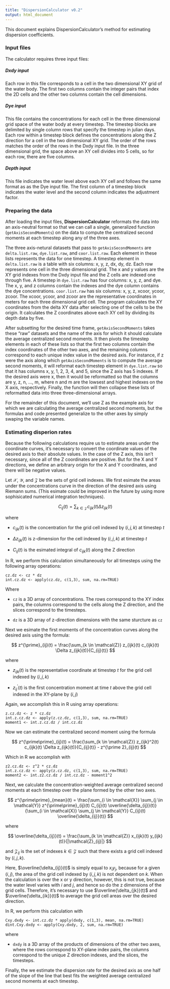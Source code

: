 ---
title: "DispersionCalculator v0.2"
output: html_document
---

This document explains DispersionCalculator's method for estimating dispersion coefficients.

### Input files

The calculator requires three input files:

##### Dxdy input
Each row in this file corresponds to a cell in the two dimensional XY grid of the water body. The first two columns contain the integer pairs that index the 2D cells and the other two columns contain the cell dimensions.

##### Dye input
This file contains the concentrations for each cell in the three dimensional grid space of the water body at every timestep. The timestep blocks are delimited by single column rows that specify the timestep in julian days. Each row within a timestep block defines the concentrations along the Z direction for a cell in the two dimensional XY grid. The order of the rows matches the order of the rows in the Dxdy input file. In the three dimensional grid, the space above an XY cell divides into 5 cells, so for each row, there are five columns.

##### Depth input
This file indicates the water level above each XY cell and follows the same format as as the Dye input file. The first column of a timestep block indicates the water level and the second column indicates the adjustment factor.

### Preparing the data

After loading the input files, **DispersionCalculator** reformats the data into an axis-neutral format so that we can call a single, generalized function (`getAxisSecondMoments`) on the data to compute the centralized second moments at each timestep along any of the three axes.

The three axis-netural datasets that pass to `getAxisSecondMoments` are `delta.list.raw`, `dye.list.raw`, and `coor.list.raw`. Each element in these lists represents the data for one timestep. A timestep element in `delta.list.raw` is a table with six columns: x, y, z, dx, dy, dz. Each row represents one cell in the three dimensional grid. The x and y values are the XY grid indexes from the Dxdy input file and the Z cells are indexed one through five. A timestep in `dye.list.raw` has four columns: x, y, z, and dye. The x, y, and z columns contain the indexes and the dye column contains the dye concentrations. `coor.list.raw` has six columns: x, y, z, xcoor, ycoor, zcoor. The xcoor, ycoor, and zcoor are the representative coordinates in meters for each three dimensional grid cell. The program calculates the XY coordinates from the delta XY data after selecting one of the cells to be the origin. It calculates the Z coordinates above each XY cell by dividing its depth data by five.

After subsetting for the desired time frame, `getAxisSecondMoments` takes these "raw" datasets and the name of the axis for which it should calculate the average centralized second moments. It then pivots the timestep elements in each of these lists so that the first two columns contain the index coordinates of the other two axes, and the remaining columns correspond to each unique index value in the desired axis. For instance, if z were the axis along which `getAxisSecondMoments` is to compute the average second moments, it will reformat each timestep element in `dye.list.raw` so that it has columns x, y, 1, 2, 3, 4, and 5, since the Z axis has 5 indexes. If the desired axis were x, then it would be reformatted so that the columns are y, z, n, ..., m, where n and m are the lowsest and highest indexes on the X axis, respectively. Finally, the function will then collapse these lists of reformatted data into three three-dimensional arrays.

For the remainder of this document, we'll use Z as the example axis for which we are calculating the average centralized second moments, but the formulas and code presented generalize to the other axes by simply swaping the variable names.

### Estimating disperion rates

Because the following calculations require us to estimate areas under the coordinate curves, it's necessary to convert the coordinate values of the desired axis to their absolute values. In the case of the Z axis, this isn't necessary, since all of the Z coordinates are positive. But for the X and Y directions, we define an arbitrary origin for the X and Y coordinates, and there will be negative values.

Let $\mathcal{X}$, $\mathcal{Y}$, and $\mathcal{Z}$ be the sets of grid cell indexes. We first esimate the areas under the concentrations curve in the direction of the desired axis using Riemann sums. (This esimate could be improved in the future by using more sophisicated numerical integration techniques). 

$$
C_{ij}(t) = \sum_{k \in \mathcal{Z}} c_{ijk}(t) \Delta z_{ijk}(t)
$$ 

where

* $c_{ijk}(t)$ is the concentration for the grid cell indexed by $(i,j,k)$ at timestep $t$

* $\Delta z_{ijk}(t)$ is z-dimension for the cell indexed by $(i,j,k)$ at timestep $t$

* $C_{ij}(t)$ is the esimated integral of $c_{ijk}(t)$ along the Z direction


In R, we perform this calculation simultaneously for all timesteps using the following array operations:

```
cz.dz <- cz * dz
int.cz.dz <- apply(cz.dz, c(1,3), sum, na.rm=TRUE)

```

Where 

* `cz` is a 3D array of concentrations. The rows correspond to the XY index pairs, the columns correspond to the cells along the Z direction, and the slices correspond to the timesteps.

* `dz` is a 3D array of z-direction dimensions with the same sturcture as `cz`

Next we esimate the first moments of the concentration curves along the desired axis using the formula: 

$$
z^{\prime}_{ij}(t) = \frac{\sum_{k \in \mathcal{Z}} z_{ijk}(t) c_{ijk}(t) \Delta z_{ijk}(t)}{C_{ij}(t)}
$$

where 

* $z_{ijk}(t)$ is the representative coordinate at timestep $t$ for the grid cell indexed by $(i,j,k)$

* $z^{\prime}_{ij}(t)$ is the first concentration moment at time $t$ above the grid cell indexed in the XY-plane by $(i,j)$


Again, we accomplish this in R using array operations:

```
z.cz.dz <- z * cz.dz
int.z.cz.dz <- apply(z.cz.dz, c(1,3), sum, na.rm=TRUE)
moment1 <- int.z.cz.dz / int.cz.dz

```

Now we can estimate the centralized second moment using the formula

$$
z^{\prime\prime}_{ij}(t) = \frac{\sum_{k \in \mathcal{Z}} z_{ijk}^2(t) c_{ijk}(t) \Delta z_{ijk}(t)}{C_{ij}(t)} - z^{\prime 2}_{ij}(t)
$$

Which in R we accomplish with

```
z2.cz.dz <- z^2 * cz.dz
int.z.cz.dz <- apply(z.cz.dz, c(1,3), sum, na.rm=TRUE)
moment2 <- int.z2.cz.dz / int.cz.dz - moment1^2
```

Next, we calculate the concentration-weighted average centralized second moments at each timestep over the plane formed by the other two axes.

$$
z^{\prime\prime}_{mean}(t) = \frac{\sum_{i \in \mathcal{X}} \sum_{j \in \mathcal{Y}} z^{\prime\prime}_{ij}(t) C_{ij}(t) \overline{\delta_{ij}}(t)}{\sum_{i \in \mathcal{X}} \sum_{j \in \mathcal{Y}} C_{ij}(t) \overline{\delta_{ij}}(t)}
$$


where

$$
\overline{\delta_{ij}}(t) = \frac{\sum_{k \in \mathcal{Z}} x_{ijk}(t) y_{ijk}(t)}{|\mathcal{Z}_{ij}|}
$$

and $\mathcal{Z}_{ij}$ is the set of indexes $k \in \mathcal{Z}$  such that there exists a grid cell indexed by $(i, j, k)$.

Here, $\overline{\delta_{ij}}(t)$ is simply equal to $x_i y_j$, because for a given $(i, j)$,
the area of the grid cell indexed by $(i,j,k)$ is not dependent on $k$. When the calculation is over the x or y direction, however, this is not true, because the water level varies with $i$ and $j$, and hence so do the z dimensions of the grid cells.  Therefore, it's necessary to use $\overline{\delta_{jk}}(t)$ and $\overline{\delta_{ik}}(t)$ to average the grid cell areas over the desired direction.

In R, we perform this calculation with

```
Cxy.dxdy <- int.cz.dz * apply(dxdy, c(1,3), mean, na.rm=TRUE)
dint.Cxy.dxdy <- apply(Cxy.dxdy, 2, sum, na.rm=TRUE)
```
where

* `dxdy` is a 3D array of the products of dimensions of the other two axes, where the rows correspond to XY-plane index pairs, the columns correspond to the unique Z direction indexes, and the slices, the timesteps.

Finally, the we estimate the dispersion rate for the desired axis as one half of the slope of the line that best fits the weighted average centralized second moments at each timestep. 



